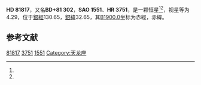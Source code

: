 {{Starbox begin
| name = HD 81817
}}
{{Starbox observe
| epoch = [[J2000.0|J2000.0]]
| constell = {{星座名待查}}<ref name=SIMBAD>{{cite web
 | url=http://simbad.u-strasbg.fr/simbad/sim-id?Ident=HR+3751
 | title =Pulsating variable Star
 | publisher=Centre de Données astronomiques de Strasbourg
 | work=SIMBAD
 | accessdate=2012-07-13}}</ref><ref name=DATA>{{cite web
 | url=http://vizier.u-strasbg.fr/viz-bin/VizieR-5?-out.add=.&-source=5050&-corr=PK=HR&-out.max=9999&HR=3751
 | title=VizieR Detailed Page
 | accessdate=2012-07-13
 | archive-date=2016-03-05
 | archive-url=https://web.archive.org/web/20160305003426/http://vizier.u-strasbg.fr/viz-bin/VizieR-5?-out.add=.&-source=5050&-corr=PK=HR&-out.max=9999&HR=3751
 | dead-url=no
 }}</ref>
| 星官 = 
| ra = {{RA|9|37|5.2}}<ref name=SIMBAD /><ref name=DATA />
| dec = {{DEC|+81|19|35}}<ref name=SIMBAD /><ref name=DATA />
| appmag_v = 4.29<ref name=SIMBAD /><ref name=DATA />
}}
{{Starbox character
| class = K3IIIa<ref name=SIMBAD /><ref name=DATA />
| b-v = 1.48<ref name=SIMBAD /><ref name=DATA />
| u-b = 1.72<ref name=SIMBAD /><ref name=DATA />
| r-i = 0.74<ref name=SIMBAD /><ref name=DATA />
| variable = 
}}
{{Starbox astrometry
| radial_v = 1.72
| prop_mo_ra = -5
| parallax = 0.017
| p_error = 
}}
{{Starbox catalog
| names =BD+81 302，[[SAO星表|SAO]] 1551，[[HD星表|HD]] 81817，[[HR星表|HR]] 3751}}
{{Starbox reference |Simbad=HR+3751}}
{{Starbox end}}

'''HD 81817'''，又名'''BD+81 302'''，'''SAO 1551'''、'''HR 3751'''，是一颗恒星<ref name=SIMBAD /><ref name=DATA />，视星等为4.29，位于[[銀道座標系|銀經]]130.65，[[銀道座標系|銀緯]]32.65，其[[B1900.0|B1900.0]]坐标为赤經{{RA|9|22|51.2}}，赤緯{{DEC|+81|32.65|7}}。

== 参考文献 ==
{{reflist}}

{{star-stub}}
{{星官|四辅|4|1}}
[[Category:HD和HDE天體|81817]]
[[Category:HR天體|3751]]
[[Category:SAO天體|1551]]
[[Category:天龙座|Category:天龙座]]